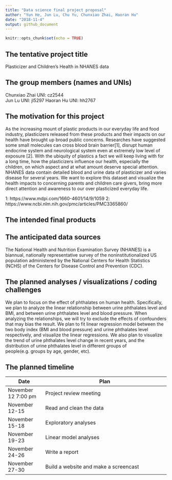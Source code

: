 ```yaml
---
title: "Data science final project proposal"
author: "Yun He, Jun Lu, Chu Yu, Chunxiao Zhai, Haoran Hu"
date: "2018-11-4"
output: github_document
---
```


```r
knitr::opts_chunk$set(echo = TRUE)
```

## The tentative project title
Plasticizer and Children's Health in NHANES data

## The group members (names and UNIs)
Chunxiao Zhai  UNI: cz2544   
Jun Lu         UNI: jl5297
Haoran Hu      UNI: hh2767

## The motivation for this project
As the increasing mount of plastic products in our everyday life and food industry, plasticizers released from these products and their impacts on our health have brought up broad public concerns. Researches have suggested some small molecules can cross blood brain barrier[1], disrupt human endocrine system and neurological system even at extremely low level of exposure [2]. With the ubiquity of plastics a fact we will keep living with for a long time, how the plasticizers influence our health, especially the children, on which aspect and at what amount deserve special attention. NHANES data contain detailed blood and urine data of plasticizer and varies disease for several years. We want to explore this dataset and visualize the health impacts to concerning parents and children care givers, bring more direct attention and awareness to our over plasticized everyday life.

1:  https://www.mdpi.com/1660-4601/14/9/1059
2:  https://www.ncbi.nlm.nih.gov/pmc/articles/PMC3365860/

## The intended final products

## The anticipated data sources
The National Health and Nutrition Examination Survey (NHANES) is a biannual, nationally representative survey of the noninstitutionalized US population administered by the National Centers for Health Statistics (NCHS) of the Centers for Disease Control and Prevention (CDC).


## The planned analyses / visualizations / coding challenges
We plan to focus on the effect of phthalates on human health. Specifically, we plan to analyze the linear relationship between urine phthalates level and BMI, and between urine phthalates level and blood pressure. When analyzing the relationships, we will try to exclude the effects of confounders that may bias the result. We plan to fit linear regression model between the two body index (BMI and blood pressure) and urine phthalates level respectively, and visualize the linear regressions. We also plan to visualize the trend of urine phthalates level change in recent years, and the distribution of urine phthalates level in different groups of people(e.g. groups by age, gender, etc). 

## The planned timeline
Date                  | Plan                        
--------------------- | ------------------------------------------------------------------- 
November 12 7:00 pm   | Project review meeting   
November 12-15        | Read and clean the data   
November 15-18        | Exploratory analyses             
November 19-23        | Linear model analyses                            
November 24-26        | Write a report
November 27-30        | Build a website and make a screencast



